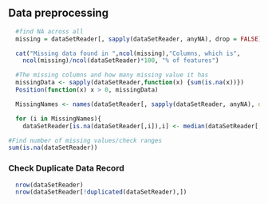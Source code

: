 ## Data preprocessing

```r
  #find NA across all
  missing = dataSetReader[, sapply(dataSetReader, anyNA), drop = FALSE]

  cat("Missing data found in ",ncol(missing),"Columns, which is",
    ncol(missing)/ncol(dataSetReader)*100, "% of features")
```

```r
  #The missing columns and how many missing value it has
  missingData <- sapply(dataSetReader,function(x) {sum(is.na(x))})
  Position(function(x) x > 0, missingData)
```

```r
  MissingNames <- names(dataSetReader[, sapply(dataSetReader, anyNA), drop = FALSE])

  for (i in MissingNames){
    dataSetReader[is.na(dataSetReader[,i]),i] <- median(dataSetReader[,i],na.rm = T)}

#Find number of missing values/check ranges
sum(is.na(dataSetReader))
```

### Check Duplicate Data Record
```r
  nrow(dataSetReader)
  nrow(dataSetReader[!duplicated(dataSetReader),])
```



